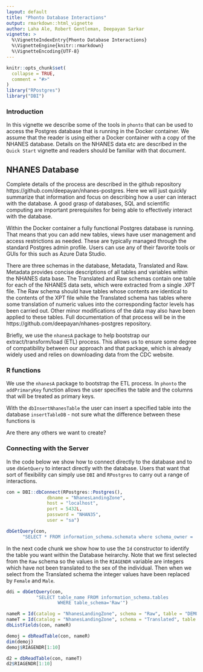 ```yaml
---
layout: default
title: "Phonto Database Interactions"
output: rmarkdown::html_vignette
author: Laha Ale, Robert Gentleman, Deepayan Sarkar
vignette: >
  %\VignetteIndexEntry{Phonto Database Interactions}
  %\VignetteEngine{knitr::rmarkdown}
  %\VignetteEncoding{UTF-8}
---
```



```r
knitr::opts_chunk$set(
  collapse = TRUE,
  comment = "#>"
)
library("RPostgres")
library("DBI")
```


### Introduction



 In this vignette we describe some of the tools in `phonto` that can be used to access the Postgres database that is running in the Docker container.
 We assume that the reader is using either a Docker container with a copy of the NHANES database.
  Details on the NHANES data etc are described in the `Quick Start` vignette and readers should be familiar with that document.
 
## NHANES Database

Complete details of the process are described in the github repository https://github.com/deepayan/nhanes-postgres. Here we will just quickly summarize that information and focus on describing how a user can interact with the database.
A good grasp of databases, SQL and scientific computing are important prerequisites for being able to effectively interact with the database.

Within the Docker container a fully functional Postgres database is running. That means that you can add new tables, views have user management and access restrictions as needed. These are typically managed through the standard Postgres admin profile.  Users can use any of their favorite tools or GUIs for this such as Azure Data Studio.

There are three schemas in the database, Metadata, Translated and Raw.  Metadata provides concise descriptions of all tables and variables within the NHANES data base.  The Translated and Raw schemas contain one table for each of the NHANES data sets, which were extracted from a single .XPT file.  The Raw schema should have tables whose contents are identical to the contents of the XPT file while the Translated schema has tables where some translation of numeric values into the corresponding factor levels has been carried out.  Other minor modifications of the data may also have been applied to these tables.  Full documentation of that process will be in the https://github.com/deepayan/nhanes-postgres repository.

Briefly, we use the `nhanesA` package to help bootstrap our extract/transform/load (ETL) process.
This allows us to ensure some degree of compatibility between our approach and that package, which is already widely used and relies on downloading data from the CDC website.

### R functions 

We use the `nhanesA` package to bootstrap the ETL process. 
In `phonto` the `addPrimaryKey` function allows the user specifies the table and the columns that will be treated as primary keys.

With the `dbInsertNhanesTable` the user can insert a specified table into the database 
`insertTableDB` - not sure what the difference between these functions is

Are there any others we want to create?


### Connecting with the Server

In the code below we show how to connect directly to the database and to use `dbGetQuery`
to interact directly with the database. Users that want that sort of flexibility can simply use `DBI` and `RPostgres` to carry out a range of interactions.

```r
con = DBI::dbConnect(RPostgres::Postgres(),
               dbname = "NhanesLandingZone",
               host = "localhost",
               port = 5432L,
               password = "NHAN35",
               user = "sa")

dbGetQuery(con,
      "SELECT * FROM information_schema.schemata where schema_owner = 'sa'")
```

In the next code chunk we show how to use the `Id` constructor to identify the table you want within the Database heirarchy.
Note that we first selected from the `Raw` schema so the values in the `RIAGENDR` variable are integers which have not been translated to the sex of the individual. Then when we select from the Translated schema the integer values have been replaced by `Female` and `Male`.

```r

ddi = dbGetQuery(con,
           "SELECT table_name FROM information_schema.tables
                   WHERE table_schema='Raw'")

nameR = Id(catalog = "NhanesLandingZone", schema = "Raw", table = "DEMO_J")
nameT = Id(catalog = "NhanesLandingZone", schema = "Translated", table = "DEMO_J")
dbListFields(con, nameR)

demoj = dbReadTable(con, nameR)
dim(demoj)
demoj$RIAGENDR[1:10]

d2 = dbReadTable(con, nameT)
d2$RIAGENDR[1:10]

```









